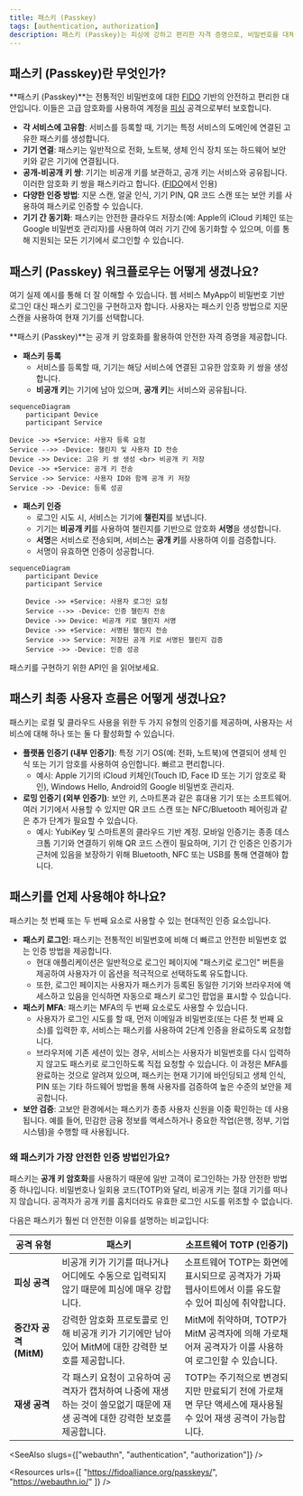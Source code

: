 ```yaml
---
title: 패스키 (Passkey)
tags: [authentication, authorization]
description: 패스키 (Passkey)는 피싱에 강하고 편리한 자격 증명으로, 비밀번호를 대체하여 로그인 및 다중 인증 (MFA)에 사용할 수 있습니다.
---
```


## 패스키 (Passkey)란 무엇인가?

**패스키 (Passkey)**는 전통적인 비밀번호에 대한 [FIDO](https://fidoalliance.org/) 기반의 안전하고 편리한 대안입니다. 이들은 고급 암호화를 사용하여 계정을 [피싱](https://en.wikipedia.org/wiki/Phishing) 공격으로부터 보호합니다.

- **각 서비스에 고유함**: 서비스를 등록할 때, 기기는 특정 서비스의 도메인에 연결된 고유한 패스키를 생성합니다.
- **기기 연결**: 패스키는 일반적으로 전화, 노트북, 생체 인식 장치 또는 하드웨어 보안 키와 같은 기기에 연결됩니다.
- **공개-비공개 키 쌍**: 기기는 비공개 키를 보관하고, 공개 키는 서비스와 공유됩니다. 이러한 암호화 키 쌍을 패스키라고 합니다. ([FIDO](https://fidoalliance.org/how-fido-works/)에서 인용)
- **다양한 인증 방법**: 지문 스캔, 얼굴 인식, 기기 PIN, QR 코드 스캔 또는 보안 키를 사용하여 패스키로 인증할 수 있습니다.
- **기기 간 동기화**: 패스키는 안전한 클라우드 저장소(예: Apple의 iCloud 키체인 또는 Google 비밀번호 관리자)를 사용하여 여러 기기 간에 동기화할 수 있으며, 이를 통해 지원되는 모든 기기에서 로그인할 수 있습니다.

## 패스키 (Passkey) 워크플로우는 어떻게 생겼나요?

여기 실제 예시를 통해 더 잘 이해할 수 있습니다. 웹 서비스 MyApp이 비밀번호 기반 로그인 대신 패스키 로그인을 구현하고자 합니다. 사용자는 패스키 인증 방법으로 지문 스캔을 사용하여 현재 기기를 선택합니다.

**패스키 (Passkey)**는 공개 키 암호화를 활용하여 안전한 자격 증명을 제공합니다.

- **패스키 등록**
    - 서비스를 등록할 때, 기기는 해당 서비스에 연결된 고유한 암호화 키 쌍을 생성합니다.
    - **비공개 키**는 기기에 남아 있으며, **공개 키**는 서비스와 공유됩니다.

```mermaid
sequenceDiagram
	participant Device
	participant Service
	
Device ->> +Service: 사용자 등록 요청
Service -->> -Device: 챌린지 및 사용자 ID 전송
Device ->> Device: 고유 키 쌍 생성 <br> 비공개 키 저장
Device ->> +Service: 공개 키 전송
Service ->> Service: 사용자 ID와 함께 공개 키 저장
Service ->> -Device: 등록 성공
```

- **패스키 인증**
    - 로그인 시도 시, 서비스는 기기에 **챌린지**를 보냅니다.
    - 기기는 **비공개 키**를 사용하여 챌린지를 기반으로 암호화 **서명**을 생성합니다.
    - **서명**은 서비스로 전송되며, 서비스는 **공개 키**를 사용하여 이를 검증합니다.
    - 서명이 유효하면 인증이 성공합니다.

```mermaid
sequenceDiagram
    participant Device
    participant Service
    
    Device ->> +Service: 사용자 로그인 요청
    Service -->> -Device: 인증 챌린지 전송
    Device ->> Device: 비공개 키로 챌린지 서명
    Device ->> +Service: 서명된 챌린지 전송
    Service ->> Service: 저장된 공개 키로 서명된 챌린지 검증
    Service ->> -Device: 인증 성공
```

패스키를 구현하기 위한 API인 <Ref slug="webauthn" />을 읽어보세요.

## 패스키 최종 사용자 흐름은 어떻게 생겼나요?

패스키는 로컬 및 클라우드 사용을 위한 두 가지 유형의 인증기를 제공하며, 사용자는 서비스에 대해 하나 또는 둘 다 활성화할 수 있습니다.

- **플랫폼 인증기 (내부 인증기)**: 특정 기기 OS(예: 전화, 노트북)에 연결되어 생체 인식 또는 기기 암호를 사용하여 승인합니다. 빠르고 편리합니다.
    - 예시: Apple 기기의 iCloud 키체인(Touch ID, Face ID 또는 기기 암호로 확인), Windows Hello, Android의 Google 비밀번호 관리자.
- **로밍 인증기 (외부 인증기)**: 보안 키, 스마트폰과 같은 휴대용 기기 또는 소프트웨어. 여러 기기에서 사용할 수 있지만 QR 코드 스캔 또는 NFC/Bluetooth 페어링과 같은 추가 단계가 필요할 수 있습니다.
    - 예시: YubiKey 및 스마트폰의 클라우드 기반 계정. 모바일 인증기는 종종 데스크톱 기기와 연결하기 위해 QR 코드 스캔이 필요하며, 기기 간 인증은 인증기가 근처에 있음을 보장하기 위해 Bluetooth, NFC 또는 USB를 통해 연결해야 합니다.

## 패스키를 언제 사용해야 하나요?

패스키는 첫 번째 또는 두 번째 요소로 사용할 수 있는 현대적인 인증 요소입니다.

- **패스키 로그인**: 패스키는 전통적인 비밀번호에 비해 더 빠르고 안전한 비밀번호 없는 인증 방법을 제공합니다.
    - 현대 애플리케이션은 일반적으로 로그인 페이지에 "패스키로 로그인" 버튼을 제공하여 사용자가 이 옵션을 적극적으로 선택하도록 유도합니다.
    - 또한, 로그인 페이지는 사용자가 패스키가 등록된 동일한 기기와 브라우저에 액세스하고 있음을 인식하면 자동으로 패스키 로그인 팝업을 표시할 수 있습니다.
- **패스키 MFA**: 패스키는 MFA의 두 번째 요소로도 사용할 수 있습니다.
    - 사용자가 로그인 시도를 할 때, 먼저 이메일과 비밀번호(또는 다른 첫 번째 요소)를 입력한 후, 서비스는 패스키를 사용하여 2단계 인증을 완료하도록 요청합니다.
    - 브라우저에 기존 세션이 있는 경우, 서비스는 사용자가 비밀번호를 다시 입력하지 않고도 패스키로 로그인하도록 직접 요청할 수 있습니다. 이 과정은 MFA를 완료하는 것으로 알려져 있으며, 패스키는 현재 기기에 바인딩되고 생체 인식, PIN 또는 기타 하드웨어 방법을 통해 사용자를 검증하여 높은 수준의 보안을 제공합니다.
- **보안 검증**: 고보안 환경에서는 패스키가 종종 사용자 신원을 이중 확인하는 데 사용됩니다. 예를 들어, 민감한 금융 정보를 액세스하거나 중요한 작업(은행, 정부, 기업 시스템)을 수행할 때 사용됩니다.

### 왜 패스키가 가장 안전한 인증 방법인가요?

패스키는 **공개 키 암호화**를 사용하기 때문에 일반 고객이 로그인하는 가장 안전한 방법 중 하나입니다. 비밀번호나 일회용 코드(TOTP)와 달리, 비공개 키는 절대 기기를 떠나지 않습니다. 공격자가 공개 키를 훔치더라도 유효한 로그인 시도를 위조할 수 없습니다.

다음은 패스키가 훨씬 더 안전한 이유를 설명하는 비교입니다:

| 공격 유형 | 패스키 | 소프트웨어 TOTP (인증기) |
| --- | --- | --- |
| **피싱 공격** | 비공개 키가 기기를 떠나거나 어디에도 수동으로 입력되지 않기 때문에 피싱에 매우 강합니다. | 소프트웨어 TOTP는 화면에 표시되므로 공격자가 가짜 웹사이트에서 이를 유도할 수 있어 피싱에 취약합니다. |
| **중간자 공격 (MitM)** | 강력한 암호화 프로토콜로 인해 비공개 키가 기기에만 남아 있어 MitM에 대한 강력한 보호를 제공합니다. | MitM에 취약하며, TOTP가 MitM 공격자에 의해 가로채어져 공격자가 이를 사용하여 로그인할 수 있습니다. |
| **재생 공격** | 각 패스키 요청이 고유하여 공격자가 캡처하여 나중에 재생하는 것이 쓸모없기 때문에 재생 공격에 대한 강력한 보호를 제공합니다. | TOTP는 주기적으로 변경되지만 만료되기 전에 가로채면 무단 액세스에 재사용될 수 있어 재생 공격이 가능합니다. |

<SeeAlso slugs={["webauthn", "authentication", "authorization"]} />

<Resources
  urls={[
    "https://fidoalliance.org/passkeys/",
    "https://webauthn.io/"
  ]}
/>